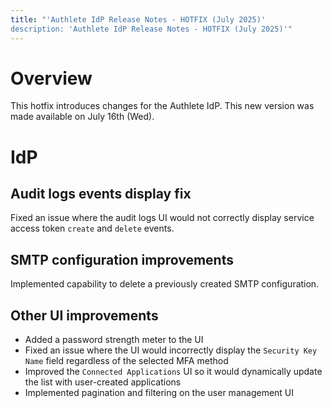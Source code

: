 ```yaml
---
title: "'Authlete IdP Release Notes - HOTFIX (July 2025)'
description: 'Authlete IdP Release Notes - HOTFIX (July 2025)'"
---
```


# Overview

This hotfix introduces changes for the Authlete IdP.
This new version was made available on July 16th (Wed).

# IdP

## Audit logs events display fix

Fixed an issue where the audit logs UI would not correctly display service access token `create` and `delete` events.

## SMTP configuration improvements

Implemented capability to delete a previously created SMTP configuration.

## Other UI improvements

- Added a password strength meter to the UI
- Fixed an issue where the UI would incorrectly display the `Security Key Name` field regardless of the selected MFA method
- Improved the `Connected Applications` UI so it would dynamically update the list with user-created applications
- Implemented pagination and filtering on the user management UI

